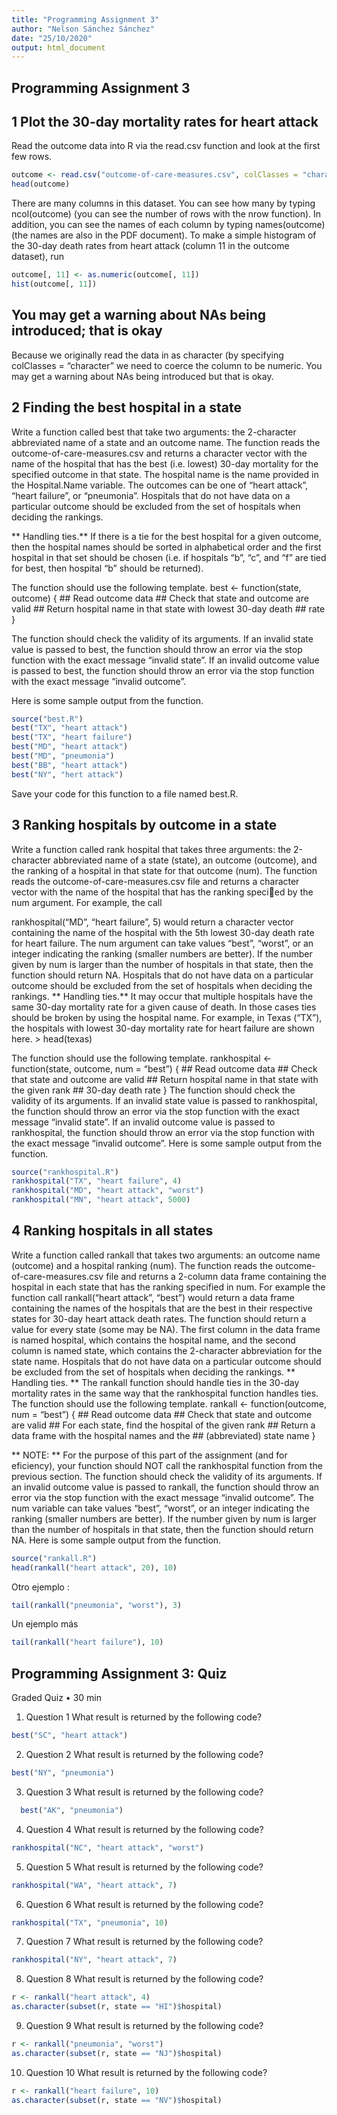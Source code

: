 ```yaml
---
title: "Programming Assignment 3"
author: "Nelson Sánchez Sánchez"
date: "25/10/2020"
output: html_document
---
```

## Programming Assignment 3

## 1 Plot the 30-day mortality rates for heart attack

Read the outcome data into R via the read.csv function and look at the first few rows.
```r
outcome <- read.csv("outcome-of-care-measures.csv", colClasses = "character")
head(outcome)
```
There are many columns in this dataset. You can see how many by typing ncol(outcome) (you can see the number of rows with the nrow function). In addition, you can see the names of each column by typing names(outcome) (the names are also in the PDF document).
To make a simple histogram of the 30-day death rates from heart attack (column 11 in the outcome dataset), run 
```r
outcome[, 11] <- as.numeric(outcome[, 11])
hist(outcome[, 11])
```
## You may get a warning about NAs being introduced; that is okay

Because we originally read the data in as character (by specifying colClasses = "character" we need to
coerce the column to be numeric. You may get a warning about NAs being introduced but that is okay.


## 2 Finding the best hospital in a state

Write a function called best that take two arguments: the 2-character abbreviated name of a state and an outcome name. The function reads the outcome-of-care-measures.csv and returns a character vector with the name of the hospital that has the best (i.e. lowest) 30-day mortality for the specified outcome in that state. The hospital name is the name provided in the Hospital.Name variable. The outcomes can be one of "heart attack", "heart failure", or "pneumonia". Hospitals that do not have data on a particular outcome should be excluded from the set of hospitals when deciding the rankings.

** Handling ties.**  If there is a tie for the best hospital for a given outcome, then the hospital names should be sorted in alphabetical order and the first hospital in that set should be chosen (i.e. if hospitals "b", "c", and "f" are tied for best, then hospital "b" should be returned).

The function should use the following template.
best <- function(state, outcome) {
        ## Read outcome data
        ## Check that state and outcome are valid
        ## Return hospital name in that state with lowest 30-day death
        ## rate
}

The function should check the validity of its arguments. If an invalid state value is passed to best, the function should throw an error via the stop function with the exact message "invalid state". If an invalid outcome value is passed to best, the function should throw an error via the stop function with the exact message "invalid outcome".

Here is some sample output from the function.

```r
source("best.R")
best("TX", "heart attack")
best("TX", "heart failure")
best("MD", "heart attack")
best("MD", "pneumonia")
best("BB", "heart attack")
best("NY", "hert attack")
```
Save your code for this function to a file named best.R.

## 3 Ranking hospitals by outcome in a state
Write a function called rank hospital that takes three arguments: the 2-character abbreviated name of a state (state), an outcome (outcome), and the ranking of a hospital in that state for that outcome (num).
The function reads the outcome-of-care-measures.csv file and returns a character vector with the name of the hospital that has the ranking specied by the num argument. For example, the call

  rankhospital("MD", "heart failure", 5)
would return a character vector containing the name of the hospital with the 5th lowest 30-day death rate for heart failure. The num argument can take values "best", "worst", or an integer indicating the ranking (smaller numbers are better). If the number given by num is larger than the number of hospitals in that state, then the function should return NA. Hospitals that do not have data on a particular outcome should be excluded from the set of hospitals when deciding the rankings.
** Handling ties.** It may occur that multiple hospitals have the same 30-day mortality rate for a given cause of death. In those cases ties should be broken by using the hospital name. For example, in Texas ("TX"), the hospitals with lowest 30-day mortality rate for heart failure are shown here.
> head(texas)

The function should use the following template.
rankhospital <- function(state, outcome, num = "best") {
            ## Read outcome data
            ## Check that state and outcome are valid
            ## Return hospital name in that state with the given rank
            ## 30-day death rate
}
The function should check the validity of its arguments. If an invalid state value is passed to rankhospital, the function should throw an error via the stop function with the exact message "invalid state". If an invalid outcome value is passed to rankhospital, the function should throw an error via the stop function with the exact message "invalid outcome".
Here is some sample output from the function.
```r
source("rankhospital.R")
rankhospital("TX", "heart failure", 4)
rankhospital("MD", "heart attack", "worst")
rankhospital("MN", "heart attack", 5000)
```
## 4 Ranking hospitals in all states
Write a function called rankall that takes two arguments: an outcome name (outcome) and a hospital ranking (num). The function reads the outcome-of-care-measures.csv file and returns a 2-column data frame containing the hospital in each state that has the ranking specified in num. For example the function call rankall("heart attack", "best") would return a data frame containing the names of the hospitals that are the best in their respective states for 30-day heart attack death rates. The function should return a value for every state (some may be NA). The first column in the data frame is named hospital, which contains the hospital name, and the second column is named state, which contains the 2-character abbreviation for the state name. Hospitals that do not have data on a particular outcome should be excluded from the set of hospitals when deciding the rankings.
** Handling ties. ** The rankall function should handle ties in the 30-day mortality rates in the same way that the rankhospital function handles ties.
The function should use the following template.
rankall <- function(outcome, num = "best") {
      ## Read outcome data
      ## Check that state and outcome are valid
      ## For each state, find the hospital of the given rank
      ## Return a data frame with the hospital names and the
      ## (abbreviated) state name
}

** NOTE: ** For the purpose of this part of the assignment (and for eficiency), your function should NOT call the rankhospital function from the previous section.
The function should check the validity of its arguments. If an invalid outcome value is passed to rankall, the function should throw an error via the stop function with the exact message "invalid outcome". The num variable can take values "best", "worst", or an integer indicating the ranking (smaller numbers are better).
If the number given by num is larger than the number of hospitals in that state, then the function should return NA.
Here is some sample output from the function.
```r
source("rankall.R")
head(rankall("heart attack", 20), 10)
```
Otro ejemplo :
```r
tail(rankall("pneumonia", "worst"), 3)
```
Un ejemplo más
```r
tail(rankall("heart failure"), 10)
```

## Programming Assignment 3: Quiz
 Graded Quiz • 30 min

1. Question 1
What result is returned by the following code?
```r
best("SC", "heart attack")
```
2. Question 2
What result is returned by the following code?
```r
best("NY", "pneumonia")
```
3. Question 3
What result is returned by the following code?
```r
  best("AK", "pneumonia")
```
4. Question 4
What result is returned by the following code?
```r
rankhospital("NC", "heart attack", "worst")
```
5. Question 5
What result is returned by the following code?
```r
rankhospital("WA", "heart attack", 7)
```
6. Question 6
What result is returned by the following code?
```r
rankhospital("TX", "pneumonia", 10)
```
7. Question 7
What result is returned by the following code?
```r
rankhospital("NY", "heart attack", 7)
```
8. Question 8
What result is returned by the following code?
```r
r <- rankall("heart attack", 4)
as.character(subset(r, state == "HI")$hospital)
```
9. Question 9
What result is returned by the following code?
```r
r <- rankall("pneumonia", "worst")
as.character(subset(r, state == "NJ")$hospital)
```
10. Question 10
What result is returned by the following code?
```r
r <- rankall("heart failure", 10)
as.character(subset(r, state == "NV")$hospital)
```
